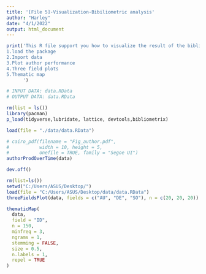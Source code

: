 ---
title: '[File 5]-Visualization-Bibiliometric analysis'
author: "Harley"
date: "4/1/2022"
output: html_document
---
```{r How to use the File 3}
print('This R file support you how to visualize the result of the bibliometric data. The code script is organized by the following structure: 
1.load the package
2.Import data
3.Plot author performance
4.Three field plots
5.Thematic map
      ')

# INPUT DATA: data.RData
# OUTPUT DATA: data.RData 

```


```{r 1.Load the package}
rm(list = ls())
library(pacman)
p_load(tidyverse,lubridate, lattice, devtools,bibliometrix)
```

```{r 2.Import data}
load(file = "./data/data.RData")

```


```{r 3.Plot author performance}

# cairo_pdf(filename = "Fig_author.pdf",
#           width = 10, height = 5, 
#           onefile = TRUE, family = "Segoe UI") 
authorProdOverTime(data)

dev.off() 
```


```{r 4.Three field plots}
rm(list=ls())
setwd("C:/Users/ASUS/Desktop/")
load(file = "C:/Users/ASUS/Desktop/data/data.RData")
threeFieldsPlot(data, fields = c("AU", "DE", "SO"), n = c(20, 20, 20))

```

```{r 5.Thematic map}

thematicMap(
  data,
  field = "ID",
  n = 150,
  minfreq = 3,
  ngrams = 1,
  stemming = FALSE,
  size = 0.5,
  n.labels = 1,
  repel = TRUE
)

```

